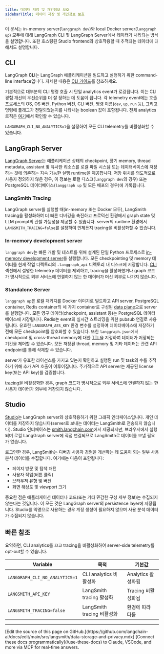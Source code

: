 ```yaml
---
title: 데이터 저장 및 개인정보 보호
sidebarTitle: 데이터 저장 및 개인정보 보호
---
```

이 문서는 in-memory server(`langgraph dev`)와 local Docker server(`langgraph up`) 모두에 대해 LangGraph CLI 및 LangGraph Server에서 데이터가 처리되는 방식을 설명합니다. 또한 호스팅된 Studio frontend와 상호작용할 때 추적되는 데이터에 대해서도 설명합니다.

## CLI

LangGraph **CLI**는 LangGraph 애플리케이션을 빌드하고 실행하기 위한 command-line interface입니다. 자세한 내용은 [CLI 가이드](/langsmith/cli)를 참조하세요.

기본적으로 대부분의 CLI 명령 호출 시 단일 analytics event가 로깅됩니다. 이는 CLI 경험 개선의 우선순위를 더 잘 정하는 데 도움이 됩니다. 각 telemetry event에는 호출 프로세스의 OS, OS 버전, Python 버전, CLI 버전, 명령 이름(`dev`, `up`, `run` 등), 그리고 명령에 플래그가 전달되었는지를 나타내는 boolean 값이 포함됩니다. 전체 analytics 로직은 [여기](https://github.com/langchain-ai/langgraph/blob/main/libs/cli/langgraph-cli/analytics.py)에서 확인할 수 있습니다.

`LANGGRAPH_CLI_NO_ANALYTICS=1`을 설정하여 모든 CLI telemetry를 비활성화할 수 있습니다.

<a id="in-memory-docker"></a>
## LangGraph Server

[LangGraph Server](/langsmith/langgraph-server)는 애플리케이션 상태의 checkpoint, 장기 memory, thread metadata, assistant 및 유사한 리소스를 로컬 파일 시스템 또는 데이터베이스에 저장하는 것에 의존하는 지속 가능한 실행 runtime을 제공합니다. 저장 위치를 의도적으로 사용자 정의하지 않은 경우, 이 정보는 로컬 디스크(`langgraph dev`의 경우) 또는 PostgreSQL 데이터베이스(`langgraph up` 및 모든 배포의 경우)에 기록됩니다.

### LangSmith Tracing

LangGraph server를 실행할 때(in-memory 또는 Docker 모두), LangSmith tracing을 활성화하여 더 빠른 디버깅을 촉진하고 프로덕션 환경에서 graph state 및 LLM prompt의 관찰 가능성을 제공할 수 있습니다. server의 runtime 환경에서 `LANGSMITH_TRACING=false`를 설정하여 언제든지 tracing을 비활성화할 수 있습니다.

<a id="langgraph-dev"></a>
### In-memory development server

`langgraph dev`는 빠른 개발 및 테스트를 위해 설계된 단일 Python 프로세스로 [in-memory development server](/langsmith/local-server)를 실행합니다. 모든 checkpointing 및 memory 데이터를 현재 작업 디렉토리의 `.langgraph_api` 디렉토리 내 디스크에 저장합니다. [CLI](#cli) 섹션에서 설명한 telemetry 데이터를 제외하고, tracing을 활성화했거나 graph 코드가 명시적으로 외부 서비스에 연결하지 않는 한 데이터가 머신 외부로 나가지 않습니다.

<a id="langgraph-up"></a>
### Standalone Server

`langgraph up`은 로컬 패키지를 Docker 이미지로 빌드하고 API server, PostgreSQL container, Redis container의 세 가지 container로 구성된 [data plane](/langsmith/self-hosted)으로 server를 실행합니다. 모든 영구 데이터(checkpoint, assistant 등)는 PostgreSQL 데이터베이스에 저장됩니다. Redis는 event의 실시간 스트리밍을 위한 pubsub 연결로 사용됩니다. 유효한 `LANGGRAPH_AES_KEY` 환경 변수를 설정하여 데이터베이스에 저장하기 전에 모든 checkpoint를 암호화할 수 있습니다. 또한 `langgraph.json`에서 checkpoint 및 cross-thread memory에 대한 [TTL](/langsmith/configure-ttl)을 지정하여 데이터가 저장되는 기간을 제어할 수 있습니다. 모든 저장된 thread, memory 및 기타 데이터는 관련 API endpoint를 통해 삭제할 수 있습니다.

server가 유효한 라이선스를 가지고 있는지 확인하고 실행된 run 및 task의 수를 추적하기 위해 추가 API 호출이 이루어집니다. 주기적으로 API server는 제공된 license key(또는 API key)를 검증합니다.

[tracing](#langsmith-tracing)을 비활성화한 경우, graph 코드가 명시적으로 외부 서비스에 연결하지 않는 한 사용자 데이터가 외부에 저장되지 않습니다.

## Studio

[Studio](/langsmith/studio)는 LangGraph server와 상호작용하기 위한 그래픽 인터페이스입니다. 개인 데이터를 저장하지 않습니다(server로 보내는 데이터는 LangSmith로 전송되지 않습니다). Studio 인터페이스는 [smith.langchain.com](https://smith.langchain.com)에서 제공되지만, 브라우저에서 실행되며 로컬 LangGraph server에 직접 연결되므로 LangSmith로 데이터를 보낼 필요가 없습니다.

로그인한 경우, LangSmith는 디버깅 사용자 경험을 개선하는 데 도움이 되는 일부 사용 분석 데이터를 수집합니다. 여기에는 다음이 포함됩니다:

* 페이지 방문 및 탐색 패턴
* 사용자 작업(버튼 클릭)
* 브라우저 유형 및 버전
* 화면 해상도 및 viewport 크기

중요한 점은 애플리케이션 데이터나 코드(또는 기타 민감한 구성 세부 정보)는 수집되지 않는다는 것입니다. 이 모든 것은 LangGraph server의 persistence layer에 저장됩니다. Studio를 익명으로 사용하는 경우 계정 생성이 필요하지 않으며 사용 분석 데이터가 수집되지 않습니다.

## 빠른 참조

요약하면, CLI analytics를 끄고 tracing을 비활성화하여 server-side telemetry를 opt-out할 수 있습니다.

| Variable                       | 목적                      | 기본값                            |
| ------------------------------ | ------------------------- | -------------------------------- |
| `LANGGRAPH_CLI_NO_ANALYTICS=1` | CLI analytics 비활성화     | Analytics 활성화됨                |
| `LANGSMITH_API_KEY`            | LangSmith tracing 활성화   | Tracing 비활성화됨                |
| `LANGSMITH_TRACING=false`      | LangSmith tracing 비활성화 | 환경에 따라 다름                   |

---

<Callout icon="pen-to-square" iconType="regular">
    [Edit the source of this page on GitHub.](https://github.com/langchain-ai/docs/edit/main/src/langsmith/data-storage-and-privacy.mdx)
</Callout>
<Tip icon="terminal" iconType="regular">
    [Connect these docs programmatically](/use-these-docs) to Claude, VSCode, and more via MCP for    real-time answers.
</Tip>
